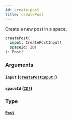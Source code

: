 ```yaml
---
id: create-post
title: createPost
---
```


Create a new post in a space.

```graphql
createPost(
  input: CreatePostInput!
  spaceId: ID!
): Post!

```

### Arguments

#### `input` ([`CreatePostInput!`](/docs/graphql/inputs/create-post-input))

#### `spaceId` ([`ID!`](/docs/graphql/scalars/id))

### Type

#### [`Post`](/docs/graphql/objects/post)
